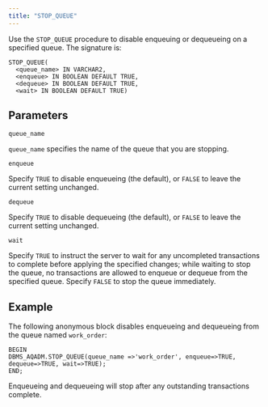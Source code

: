 ```yaml
---
title: "STOP_QUEUE"
---
```


Use the `STOP_QUEUE` procedure to disable enqueuing or dequeueing on a specified queue. The signature is:

```text
STOP_QUEUE(
  <queue_name> IN VARCHAR2,
  <enqueue> IN BOOLEAN DEFAULT TRUE,
  <dequeue> IN BOOLEAN DEFAULT TRUE,
  <wait> IN BOOLEAN DEFAULT TRUE)
```

## Parameters

`queue_name`

 `queue_name` specifies the name of the queue that you are stopping.

`enqueue`

 Specify `TRUE` to disable enqueueing (the default), or `FALSE` to leave the current setting unchanged.

`dequeue`

 Specify `TRUE` to disable dequeueing (the default), or `FALSE` to leave the current setting unchanged.

`wait`

 Specify `TRUE` to instruct the server to wait for any uncompleted transactions to complete before applying the specified changes; while waiting to stop the queue, no transactions are allowed to enqueue or dequeue from the specified queue. Specify `FALSE` to stop the queue immediately.

## Example

The following anonymous block disables enqueueing and dequeueing from the queue named `work_order`:

```text
BEGIN
DBMS_AQADM.STOP_QUEUE(queue_name =>'work_order', enqueue=>TRUE,
dequeue=>TRUE, wait=>TRUE);
END;
```

Enqueueing and dequeueing will stop after any outstanding transactions complete.
